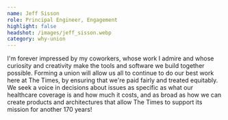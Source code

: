 ```yaml
---
name: Jeff Sisson
role: Principal Engineer, Engagement
highlight: false
headshot: /images/jeff_sisson.webp
category: why-union
---
```

I'm forever impressed by my coworkers, whose work I admire and whose curiosity and creativity make the tools and software we build together possible. Forming a union will allow us all to continue to do our best work here at The Times, by ensuring that we're paid fairly and treated equitably. We seek a voice in decisions about issues as specific as what our healthcare coverage is and how much it costs, and as broad as how we can create products and architectures that allow The Times to support its mission for another 170 years!
